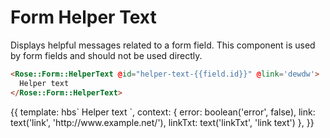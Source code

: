 
<Meta title="Rose|Form/HelperText" component="Form/HelperText" />

# Form Helper Text

Displays helpful messages related to a form field.  This component is used
by form fields and should not be used directly.

```html
<Rose::Form::HelperText @id="helper-text-{{field.id}}" @link='dewdw'>
  Helper text
</Rose::Form::HelperText>
```

<Preview>
  <Story name="HelperText">{{
    template: hbs`
      <Rose::Form::HelperText @error={{this.error}} @link={{this.link}} @linkTxt={{this.linkTxt}}>
        Helper text
      </Rose::Form::HelperText>
    `,
    context: {
      error: boolean('error', false),
      link: text('link', 'http://www.example.net/'),
      linkTxt: text('linkTxt', 'link text')
    },
  }}</Story>
</Preview>
